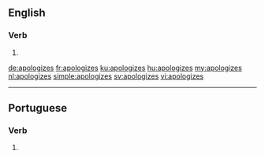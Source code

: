 ==English==

===Verb===
{{head|en}}

# {{en-third-person singular of|apologize}}

[[de:apologizes]]
[[fr:apologizes]]
[[ku:apologizes]]
[[hu:apologizes]]
[[my:apologizes]]
[[nl:apologizes]]
[[simple:apologizes]]
[[sv:apologizes]]
[[vi:apologizes]]

----
==Portuguese==

===Verb===
{{pt-verb-form}}
# {{pt-verb-form-of|apologizar}}
{{rfc-auto}}